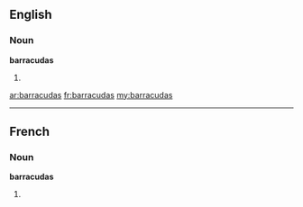==English==

===Noun===
'''barracudas'''

# {{plural of|barracuda}}

[[ar:barracudas]]
[[fr:barracudas]]
[[my:barracudas]]

----
==French==

===Noun===
'''barracudas''' {{f}}

# {{plural of|[[barracuda]]|lang=fr}}
{{rfc-auto}}